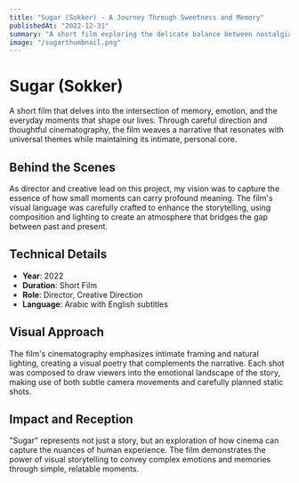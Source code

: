 ```yaml
---
title: "Sugar (Sokker) - A Journey Through Sweetness and Memory"
publishedAt: "2022-12-31"
summary: "A short film exploring the delicate balance between nostalgia and the present, through the lens of a simple yet profound story."
image: "/sugarthumbnail.png"
---
```


# Sugar (Sokker)

A short film that delves into the intersection of memory, emotion, and the everyday moments that shape our lives. Through careful direction and thoughtful cinematography, the film weaves a narrative that resonates with universal themes while maintaining its intimate, personal core.

## Behind the Scenes

As director and creative lead on this project, my vision was to capture the essence of how small moments can carry profound meaning. The film's visual language was carefully crafted to enhance the storytelling, using composition and lighting to create an atmosphere that bridges the gap between past and present.

## Technical Details

- **Year**: 2022
- **Duration**: Short Film
- **Role**: Director, Creative Direction
- **Language**: Arabic with English subtitles

## Visual Approach

The film's cinematography emphasizes intimate framing and natural lighting, creating a visual poetry that complements the narrative. Each shot was composed to draw viewers into the emotional landscape of the story, making use of both subtle camera movements and carefully planned static shots.

## Impact and Reception

"Sugar" represents not just a story, but an exploration of how cinema can capture the nuances of human experience. The film demonstrates the power of visual storytelling to convey complex emotions and memories through simple, relatable moments. 